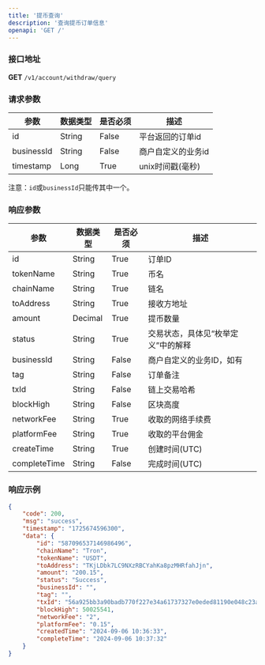 ```yaml
---
title: '提币查询'
description: '查询提币订单信息'
openapi: 'GET /'
---
```


### 接口地址  
**GET** `/v1/account/withdraw/query`

### 请求参数

| 参数        | 数据类型 | 是否必须 | 描述                                     |
|-------------|----------|----------|--------------------------------------------|
| id          | String   | False    | 平台返回的订单id                          |
| businessId  | String   | False    | 商户自定义的业务id                        |
| timestamp   | Long     | True     | unix时间戳(毫秒)                          |

注意：`id`或`businessId`只能传其中一个。

### 响应参数

| 参数          | 数据类型 | 是否必须 | 描述                      |
|---------------|----------|----------|---------------------------|
| id            | String   | True     | 订单ID                    |
| tokenName     | String   | True     | 币名                    |
| chainName     | String   | True     | 链名                      |
| toAddress     | String   | True     | 接收方地址                |
| amount        | Decimal  | True     | 提币数量                  |
| status        | String   | True     | 交易状态，具体见“枚举定义”中的解释|
| businessId    | String   | False    | 商户自定义的业务ID，如有   |
| tag           | String   | False    | 订单备注             |
| txId          | String   | False    | 链上交易哈希                  |
| blockHigh     | String   | False    | 区块高度                  |
| networkFee    | String   | True     | 收取的网络手续费                |
| platformFee   | String   | True     | 收取的平台佣金               |
| createTime    | String   | True     | 创建时间(UTC)             |
| completeTime  | String   | False    | 完成时间(UTC)             |

### 响应示例

```json
{
    "code": 200,
    "msg": "success",
    "timestamp": "1725674596300",
    "data": {
        "id": "587096537146986496",
        "chainName": "Tron",
        "tokenName": "USDT",
        "toAddress": "TKjLDbk7LC9NXzRBCYahKa8pzMHRfahJjn",
        "amount": "200.15",
        "status": "Success",
        "businessId": "",
        "tag": "",
        "txId": "56a925bb3a90badb770f227e34a61737327e0eded81190e048c23ab6efa8ec9b",
        "blockHigh": 50025541,
        "networkFee": "2",
        "platformFee": "0.15",
        "createdTime": "2024-09-06 10:36:33",
        "completeTime": "2024-09-06 10:37:32"
    }
}
